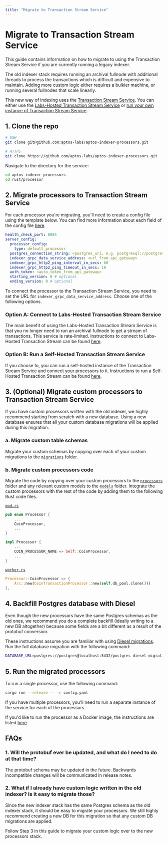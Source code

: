 ```yaml
---
title: "Migrate to Transaction Stream Service"
---
```


# Migrate to Transaction Stream Service

This guide contains information on how to migrate to using the Transaction Stream Service if you are currently running a legacy indexer.

The old indexer stack requires running an archival fullnode with additional threads to process the transactions which is difficult and expensive to maintain. Adding more custom logic either requires a bulkier machine, or running several fullnodes that scale linearly.

This new way of indexing uses the [Transaction Stream Service](../txn-stream.mdx). You can either use the [Labs-Hosted Transaction Stream Service](../txn-stream/labs-hosted.mdx) or [run your own instance of Transaction Stream Service](../txn-stream/self-hosted.mdx).

## 1. Clone the repo

```bash filename="Terminal"
# SSH
git clone git@github.com:aptos-labs/aptos-indexer-processors.git

# HTTPS
git clone https://github.com/aptos-labs/aptos-indexer-processors.git
```

Navigate to the directory for the service:

```bash filename="Terminal"
cd aptos-indexer-processors
cd rust/processor
```

## 2. Migrate processors to Transaction Stream Service

For each processor you're migrating, you'll need to create a config file using the template below. You can find more information about each field of the config file [here](../api/self-hosted.mdx#configuration).

```yaml filename="config.yaml"
health_check_port: 8084
server_config:
  processor_config:
    type: default_processor
  postgres_connection_string: <postgres_uri, e.g. postgresql://postgres:@localhost:5432/indexer>
  indexer_grpc_data_service_address: <url_from_api_gateway>
  indexer_grpc_http2_ping_interval_in_secs: 60
  indexer_grpc_http2_ping_timeout_in_secs: 10
  auth_token: <auto_token_from_api_gateway>
  starting_version: 0 # optional
  ending_version: 0 # optional
```

To connect the processor to the Transaction Stream Service, you need to set the URL for `indexer_grpc_data_service_address`. Choose one of the following options.

### Option A: Connect to Labs-Hosted Transaction Stream Service

The main benefit of using the Labs-Hosted Transaction Stream Service is that you no longer need to run an archival fullnode to get a stream of transactions. This service is rate-limited. Instructions to connect to Labs-Hosted Transaction Stream can be found [here](../txn-stream/labs-hosted.mdx).

### Option B: Run a Self-Hosted Transaction Stream Service

If you choose to, you can run a self-hosted instance of the Transaction Stream Service and connect your processors to it. Instructions to run a Self-Hosted Transaction Stream can be found [here](../txn-stream/self-hosted.mdx).

## 3. (Optional) Migrate custom processors to Transaction Stream Service

If you have custom processors written with the old indexer, we highly recommend starting from scratch with a new database. Using a new database ensures that all your custom database migrations will be applied during this migration.

### a. Migrate custom table schemas

Migrate your custom schemas by copying over each of your custom migrations to the [`migrations`](https://github.com/aptos-labs/aptos-indexer-processors/tree/main/rust/processor/migrations) folder.

### b. Migrate custom processors code

Migrate the code by copying over your custom processors to the [`processors`](https://github.com/aptos-labs/aptos-indexer-processors/tree/main/rust/processor) folder and any relevant custom models to the [`models`](https://github.com/aptos-labs/aptos-indexer-processors/tree/main/rust/processor/src/models) folder. Integrate the custom processors with the rest of the code by adding them to the following Rust code files.

[`mod.rs`](https://github.com/aptos-labs/aptos-indexer-processors/blob/main/rust/processor/src/processors/mod.rs)

```rust filename="mod.rs"
pub enum Processor {
    ...
    CoinProcessor,
    ...
}

impl Processor {
    ...
    COIN_PROCESSOR_NAME => Self::CoinProcessor,
    ...
}
```

[`worker.rs`](https://github.com/aptos-labs/aptos-indexer-processors/blob/main/rust/processor/src/worker.rs)

```rust filename="worker.rs"
Processor::CoinProcessor => {
    Arc::new(CoinTransactionProcessor::new(self.db_pool.clone()))
},
```

## 4. Backfill Postgres database with Diesel

Even though the new processors have the same Postgres schemas as the old ones, we recommend you do a complete backfill (ideally writing to a new DB altogether) because some fields are a bit different as a result of the protobuf conversion.

These instructions assume you are familiar with using [Diesel migrations](https://docs.rs/diesel_migrations/latest/diesel_migrations/). Run the full database migration with the following command:

```bash filename="Terminal"
DATABASE_URL=postgres://postgres@localhost:5432/postgres diesel migration run
```

## 5. Run the migrated processors

To run a single processor, use the following command:

```bash filename="Terminal"
cargo run --release -- -c config.yaml
```

If you have multiple processors, you'll need to run a separate instance of the service for each of the processors.

If you'd like to run the processor as a Docker image, the instructions are listed [here](../api/self-hosted.mdx#run-with-docker).

## FAQs

### 1. Will the protobuf ever be updated, and what do I need to do at that time?

The protobuf schema may be updated in the future. Backwards incompatible changes will be communicated in release notes.

### 2. What if I already have custom logic written in the old indexer? Is it easy to migrate those?

Since the new indexer stack has the same Postgres schema as the old indexer stack, it should be easy to migrate your processors. We still highly recommend creating a new DB for this migration so that any custom DB migrations are applied.

Follow Step 3 in this guide to migrate your custom logic over to the new processors stack.

